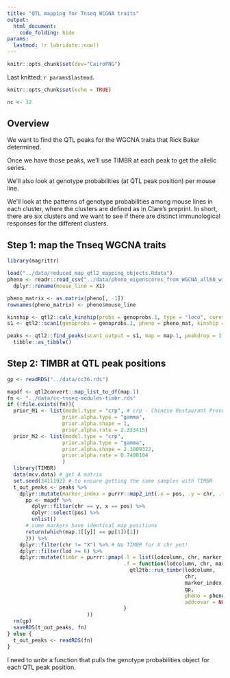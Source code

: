 ```yaml
---
title: "QTL mapping for Tnseq WCGNA traits"
output: 
  html_document: 
    code_folding: hide
params:
  lastmod: !r lubridate::now()
---
```


```r
knitr::opts_chunk$set(dev="CairoPNG")
```



Last knitted: `r params$lastmod`.



```r
knitr::opts_chunk$set(echo = TRUE)
```

```r
nc <- 32
```

## Overview

We want to find the QTL peaks for the WGCNA traits that Rick Baker determined. 

Once we have those peaks, we'll use TIMBR at each peak to get the allelic series.

We'll also look at genotype probabilities (at QTL peak position) per mouse line.

We'll look at the patterns of genotype probabilities among mouse lines in each cluster, where the clusters are defined as in Clare's preprint. In short, there are six clusters and 
we want to see if there are distinct immunological responses for the different clusters.

## Step 1: map the Tnseq WGCNA traits

```r
library(magrittr)
```


```r
load("../data/reduced_map_qtl2_mapping_objects.Rdata")
pheno <- readr::read_csv("../data/pheno_eigenscores_from_WGCNA_all60_win.csv") %>%
  dplyr::rename(mouse_line = X1)

pheno_matrix <- as.matrix(pheno[, -1])
rownames(pheno_matrix) <- pheno$mouse_line
```

```r
kinship <- qtl2::calc_kinship(probs = genoprobs.1, type = "loco", cores = nc)
s1 <- qtl2::scan1(genoprobs = genoprobs.1, pheno = pheno_mat, kinship = kinship, reml = TRUE, cores = nc)
```

```r
peaks <- qtl2::find_peaks(scan1_output = s1, map = map.1, peakdrop = 1.5, prob = 0.95, cores = nc, threshold = 6) %>%
  tibble::as_tibble()
```

## Step 2: TIMBR at QTL peak positions




```r
gp <- readRDS("../data/cc36.rds")
```
```r
mapdf <- qtl2convert::map_list_to_df(map.1)
fn <- "../data/cc-tnseq-modules-timbr.rds"
if (!file.exists(fn)){
  prior_M1 <- list(model.type = "crp", # crp - Chinese Restaurant Process
                  prior.alpha.type = "gamma",
                  prior.alpha.shape = 1,
                  prior.alpha.rate = 2.333415)
  prior_M2 <- list(model.type = "crp",
                  prior.alpha.type = "gamma",
                  prior.alpha.shape = 2.3009322,
                  prior.alpha.rate = 0.7488104
                  )
  library(TIMBR)
  data(mcv.data) # get A matrix
  set.seed(3411192) # to ensure getting the same samples with TIMBR
  t_out_peaks <- peaks %>%
    dplyr::mutate(marker_index = purrr::map2_int(.x = pos, .y = chr, .f = function(x, y){
      pp <- mapdf %>%
        dplyr::filter(chr == y, x == pos) %>%
        dplyr::select(pos) %>%
        unlist()
      # some markers have identical map positions
      return(which(map.1[[y]] == pp[1])[1]) 
      })) %>%
    dplyr::filter(chr != "X") %>% # No TIMBR for X chr yet!
    dplyr::filter(lod >= 6) %>%
    dplyr::mutate(timbr = purrr::pmap(.l = list(lodcolumn, chr, marker_index), 
                                      .f = function(lodcolumn, chr, marker_index){
                                        qtl2tb::run_timbr(lodcolumn, 
                                                          chr, 
                                                          marker_index, 
                                                          gp,
                                                          pheno = pheno_matrix[, lodcolumn, drop = FALSE],
                                                          addcovar = NULL)
                                      }
                          ))
  rm(gp)
  saveRDS(t_out_peaks, fn)
} else {
  t_out_peaks <- readRDS(fn)
}
```

I need to write a function that pulls the genotype probabilities object for each
QTL peak position. 


